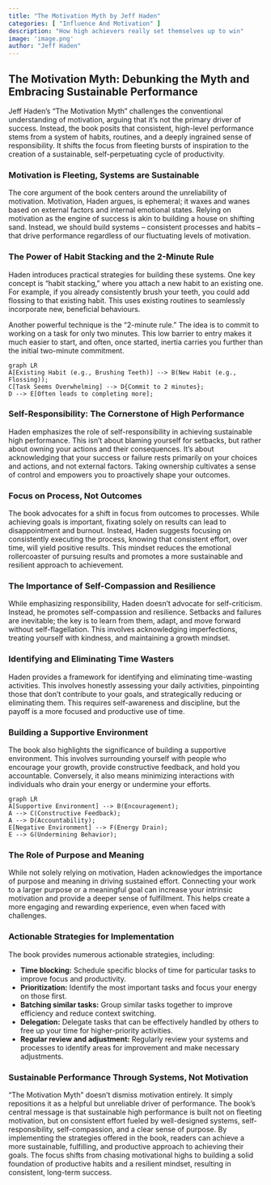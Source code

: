 ```yaml
---
title: "The Motivation Myth by Jeff Haden"
categories: [ "Influence And Motivation" ]
description: "How high achievers really set themselves up to win"
image: 'image.png'
author: "Jeff Haden"
---
```

## The Motivation Myth: Debunking the Myth and Embracing Sustainable Performance

Jeff Haden's "The Motivation Myth" challenges the conventional understanding of motivation, arguing that it's not the primary driver of success. Instead, the book posits that consistent, high-level performance stems from a system of habits, routines, and a deeply ingrained sense of responsibility.  It shifts the focus from fleeting bursts of inspiration to the creation of a sustainable, self-perpetuating cycle of productivity.

###  Motivation is Fleeting, Systems are Sustainable

The core argument of the book centers around the unreliability of motivation. Motivation, Haden argues, is ephemeral; it waxes and wanes based on external factors and internal emotional states.  Relying on motivation as the engine of success is akin to building a house on shifting sand.  Instead, we should build systems – consistent processes and habits – that drive performance regardless of our fluctuating levels of motivation.

### The Power of Habit Stacking and the 2-Minute Rule

Haden introduces practical strategies for building these systems.  One key concept is "habit stacking," where you attach a new habit to an existing one. For example, if you already consistently brush your teeth, you could add flossing to that existing habit.  This uses existing routines to seamlessly incorporate new, beneficial behaviours.

Another powerful technique is the "2-minute rule."  The idea is to commit to working on a task for only two minutes. This low barrier to entry makes it much easier to start, and often, once started, inertia carries you further than the initial two-minute commitment.

```mermaid
graph LR
A[Existing Habit (e.g., Brushing Teeth)] --> B(New Habit (e.g., Flossing));
C[Task Seems Overwhelming] --> D{Commit to 2 minutes};
D --> E[Often leads to completing more];
```

###  Self-Responsibility: The Cornerstone of High Performance

Haden emphasizes the role of self-responsibility in achieving sustainable high performance. This isn't about blaming yourself for setbacks, but rather about owning your actions and their consequences. It’s about acknowledging that your success or failure rests primarily on your choices and actions, and not external factors. Taking ownership cultivates a sense of control and empowers you to proactively shape your outcomes.

###  Focus on Process, Not Outcomes

The book advocates for a shift in focus from outcomes to processes. While achieving goals is important, fixating solely on results can lead to disappointment and burnout.  Instead, Haden suggests focusing on consistently executing the process, knowing that consistent effort, over time, will yield positive results.  This mindset reduces the emotional rollercoaster of pursuing results and promotes a more sustainable and resilient approach to achievement.

###  The Importance of Self-Compassion and Resilience

While emphasizing responsibility, Haden doesn't advocate for self-criticism. Instead, he promotes self-compassion and resilience.  Setbacks and failures are inevitable; the key is to learn from them, adapt, and move forward without self-flagellation.  This involves acknowledging imperfections, treating yourself with kindness, and maintaining a growth mindset.

###  Identifying and Eliminating Time Wasters

Haden provides a framework for identifying and eliminating time-wasting activities.  This involves honestly assessing your daily activities, pinpointing those that don't contribute to your goals, and strategically reducing or eliminating them. This requires self-awareness and discipline, but the payoff is a more focused and productive use of time.


###  Building a Supportive Environment

The book also highlights the significance of building a supportive environment.  This involves surrounding yourself with people who encourage your growth, provide constructive feedback, and hold you accountable.  Conversely, it also means minimizing interactions with individuals who drain your energy or undermine your efforts.

```mermaid
graph LR
A[Supportive Environment] --> B(Encouragement);
A --> C(Constructive Feedback);
A --> D(Accountability);
E[Negative Environment] --> F(Energy Drain);
E --> G(Undermining Behavior);
```


###  The Role of Purpose and Meaning

While not solely relying on motivation, Haden acknowledges the importance of purpose and meaning in driving sustained effort. Connecting your work to a larger purpose or a meaningful goal can increase your intrinsic motivation and provide a deeper sense of fulfillment. This helps create a more engaging and rewarding experience, even when faced with challenges.


### Actionable Strategies for Implementation

The book provides numerous actionable strategies, including:

* **Time blocking:**  Schedule specific blocks of time for particular tasks to improve focus and productivity.
* **Prioritization:**  Identify the most important tasks and focus your energy on those first.
* **Batching similar tasks:**  Group similar tasks together to improve efficiency and reduce context switching.
* **Delegation:**  Delegate tasks that can be effectively handled by others to free up your time for higher-priority activities.
* **Regular review and adjustment:**  Regularly review your systems and processes to identify areas for improvement and make necessary adjustments.


###  Sustainable Performance Through Systems, Not Motivation

"The Motivation Myth" doesn't dismiss motivation entirely. It simply repositions it as a helpful but unreliable driver of performance. The book's central message is that sustainable high performance is built not on fleeting motivation, but on consistent effort fueled by well-designed systems, self-responsibility, self-compassion, and a clear sense of purpose. By implementing the strategies offered in the book, readers can achieve a more sustainable, fulfilling, and productive approach to achieving their goals. The focus shifts from chasing motivational highs to building a solid foundation of productive habits and a resilient mindset, resulting in consistent, long-term success.

